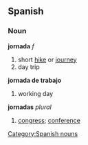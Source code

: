 == Spanish == 
=== Noun === 
'''jornada''' ''f'' 
# short [[hike]] or [[journey]]
# day trip
'''jornada de trabajo'''
# working day
'''jornadas''' ''plural''
# [[congress]]; [[conference]] 
[[Category:Spanish nouns]]